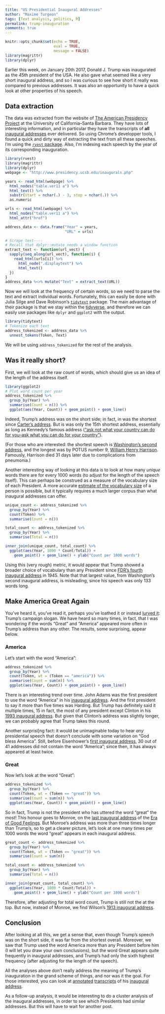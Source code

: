 ```yaml
---
title: "US Presidential Inaugural Addresses"
author: "Maxime Turgeon"
tags: [Text analysis, politics, R]
permalink: trump-inauguration
comments: true
---
```


```r
knitr::opts_chunk$set(echo = TRUE,
                      eval = TRUE,
                      message = FALSE)
library(magrittr)
library(dplyr)
```

Earlier this week, on January 20th 2017, Donald J. Trump was inaugurated as the 45th president of the USA. He also gave what seemed like a very short inaugural address, and so I was curious to see how short it really was compared to previous addresses. It was also an opportunity to have a quick look at other properties of his speech. 

<!--more-->

## Data extraction

The data was extracted from the website of [The American Presidency Project](http://www.presidency.ucsb.edu/) at the University of California--Santa Barbara. They have lots of interesting information, and in particular they have the transcripts of **all** [inaugural addresses](http://www.presidency.ucsb.edu/inaugurals.php) ever delivered. So using Chrome's developper tools, I found a quick and dirty way of extracting the text from all these speeches. I'm using the [`rvest` package](https://cran.r-project.org/package=rvest). Also, I'm indexing each speech by the year of its corresponding inauguration.

```r
library(rvest)
library(magrittr)
library(dplyr)
webpage <- "http://www.presidency.ucsb.edu/inaugurals.php"

years <- read_html(webpage) %>%
  html_nodes("table.ver11 a") %>% 
  html_text() %>%
  substr(start = nchar(.) - 3, stop = nchar(.)) %>%
  as.numeric 

urls <- read_html(webpage) %>%
  html_nodes("table.ver11 a") %>% 
  html_attr("href")

address_data <- data.frame("Year" = years,
                           "URL" = urls)

# Scrape text----
# Recall that dplyr::mutate needs a window function
extract_text <- function(url_vect) {
  sapply(seq_along(url_vect), function(i) {
    read_html(urls[i]) %>% 
      html_node(".displaytext") %>% 
      html_text()
  })
}
address_data %<>% mutate("Text" = extract_text(URL))
```

Now we will look at the frequency of certain words, so we need to parse the text and extract individual words. Fortunately, this can easily be done with Julia Silge and Dave Robinson's [`tidytext`](https://cran.r-project.org/package=tidytext) package. The main advantage of their package is that we stay within the [tidyverse](https://blog.rstudio.org/2016/09/15/tidyverse-1-0-0/), and therefore we can easily use packages like `dplyr` and `ggplot2` with the output.

```r
library(tidytext)
# Tokenize each text
address_tokenized <- address_data %>% 
  unnest_tokens(Token, Text)
```

We will be using `address_tokenized` for the rest of the analysis.

## Was it really short?

First, we will look at the raw count of words, which should give us an idea of the length of the address itself.

```r
library(ggplot2)
# Plot word count per year
address_tokenized %>% 
  group_by(Year) %>%
  summarise(Count = n()) %>%
  ggplot(aes(Year, Count)) + geom_point() + geom_line()
```

Indeed, Trump's address was on the short side; in fact, in was the shortest since [Carter's address](http://www.presidency.ucsb.edu/ws/index.php?pid=6575). But is was only the 15th shortest address, essentially as long as Kennedy's famous address (["ask not what your country can do for you--ask what you can do for your country"](http://www.presidency.ucsb.edu/ws/index.php?pid=8032)). 

(For those who are interested: the shortest speech is [Washington's second address](http://www.presidency.ucsb.edu/ws/index.php?pid=25801), and the longest was by POTUS number 9, [William Henry Harrison](http://www.presidency.ucsb.edu/ws/index.php?pid=25813). Famously, Harrison died 31 days later due to complications from pneumonia.)

Another interesting way of looking at this data is to look at how many *unique* words there are for every 1000 words (to adjust for the length of the speech itself). This can perhaps be construed as a measure of the vocabulary size of each President. A more accurate [estimate of the vocabulary size](https://academic.oup.com/biomet/article-abstract/63/3/435/270845/Estimating-the-number-of-unseen-species-How-many) of a person is possible, but it typically requires a much larger corpus than what inaugural addresses can offer.

```r
unique_count <- address_tokenized %>% 
  group_by(Year) %>%
  count(Token) %>%
  summarise(Count = n())

total_count <- address_tokenized %>% 
  group_by(Year) %>%
  summarise(Total = n())

inner_join(unique_count, total_count) %>%
  ggplot(aes(Year, 1000 * Count/Total)) + 
    geom_point() + geom_line() + ylab("Count per 1000 words")
```

Using this (very rough) metric, it would appear that Trump showed a broader choice of vocabulary than any President since [FDR's fourth inaugural address](http://www.presidency.ucsb.edu/ws/index.php?pid=16607) in 1945. Note that that largest value, from Washington's second inaugural address, is misleading, since his speech was only 133 words long.

## Make America Great Again

You've heard it, you've read it, perhaps you've loathed it or instead [lurved it](https://youtu.be/B-Ir153t7Eg): Trump's campaign slogan. We have heard so many times, in fact, that I was wondering if the words "Great" and "America" appeared more often in Trump's address than any other. The results, some surprising, appear below.

### America

Let's start with the word "America":

```r
address_tokenized %>% 
  group_by(Year) %>%
  count(Token, wt = (Token == "america")) %>%
  summarise(Count = sum(n)) %>%
  ggplot(aes(Year, Count)) + geom_point() + geom_line()
```

There is an interesting trend over time. John Adams was the first president to use the word "America" in his [inaugural address](http://www.presidency.ucsb.edu/ws/index.php?pid=25802). And the first president to say it more than five times was Harding. But Trump has definitely said it multiple times, 15 in fact, the most of any president except Clinton in his [1993 inaugural address](http://www.presidency.ucsb.edu/ws/index.php?pid=46366). But given that Clinton's address was slightly longer, we can probably agree that Trump takes this round.

Another surprisi[ng fact: it would be unimaginable today to hear *any* presidential speech that doesn't conclude with some variation on "God bless America". Still, before Eisenhower's [first inaugural address](http://www.presidency.ucsb.edu/ws/index.php?pid=9600), 30 out of 41 addresses did not contain the word "America"; since then, it has always appeared at least twice. 

### Great

Now let's look at the word "Great":

```r
address_tokenized %>% 
  group_by(Year) %>%
  count(Token, wt = (Token == "great")) %>%
  summarise(Count = sum(n)) %>%
  ggplot(aes(Year, Count)) + geom_point() + geom_line()
```

So in fact, Trump is not the president who has uttered the word "great" the most! This honour goes to Monroe, on the [last inaugural address](http://www.presidency.ucsb.edu/ws/index.php?pid=25808) of the [Era of Good Feelings](https://en.wikipedia.org/wiki/Era_of_Good_Feelings). But Monroe's address was more than three times longer than Trump's, so to get a clearer picture, let's look at one many times per 1000 words the word "great" appears in each inaugural address. 

```r
great_count <- address_tokenized %>% 
  group_by(Year) %>%
  count(Token, wt = (Token == "great")) %>%
  summarise(Count = sum(n)) 

total_count <- address_tokenized %>% 
  group_by(Year) %>%
  summarise(Total = n())

inner_join(great_count, total_count) %>%
  ggplot(aes(Year, 1000 * Count/Total)) + 
    geom_point() + geom_line() + ylab("Count per 1000 words")
```

Therefore, after adjusting for total word count, Trump is still not the at the top. But now, instead of Monroe, we find Wilson's [1913 inaugural address](http://www.presidency.ucsb.edu/ws/index.php?pid=25831). 

## Conclusion

After looking at all this, we get a sense that, even though Trump's speech was on the short side, it was far from the shortest overall. Moreover, we saw that Trump used the word America more than any President before him (I will let you draw your own conclusions), but the word Great appears quite frequently in inaugural addresses, and Trump's had only the sixth highest frequency (after adjusting for the length of the speech).

All the analyses above don't really address the meaning of Trump's inauguration in the grand scheme of things, and nor was it the goal. For those interested, you can look at [annotated](https://www.nytimes.com/interactive/2017/01/20/us/politics/donald-trump-inauguration-speech-transcript.html?_r=0) [transcripts](http://www.npr.org/2017/01/20/510629447/watch-live-president-trumps-inauguration-ceremony) of his [inaugural](https://www.theguardian.com/us-news/ng-interactive/2016/nov/09/president-victory-speech-annotated) [address](https://www.washingtonpost.com/news/the-fix/wp/2017/01/20/donald-trumps-full-inauguration-speech-transcript-annotated/).

As a follow-up analysis, it would be interesting to do a cluster analysis of the inaugural addresses, in order to see which Presidents had similar addresses. But this will have to wait for another post.
